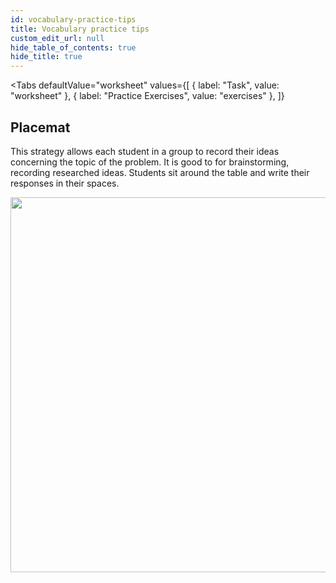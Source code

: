 ```yaml
---
id: vocabulary-practice-tips
title: Vocabulary practice tips
custom_edit_url: null
hide_table_of_contents: true
hide_title: true
---
```



<Tabs
  defaultValue="worksheet"
  values={[
    { label: "Task", value: "worksheet" },
    { label: "Practice Exercises", value: "exercises" },
  ]}
>

<TabItem value="worksheet">


## Placemat

This strategy allows each student in a group to record their ideas concerning the topic of the problem. It is good to for brainstorming, recording researched ideas. Students sit around the table and write their responses in their spaces.

<img src={placemat} width="600" />

</TabItem>

<TabItem value="exercises">
  <Frame src="https://learningapps.org/watch?v=prn68khac21" height="480px" />
</TabItem>

</Tabs>
